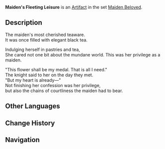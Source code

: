 {{Artifact Infobox
|image = Item Maiden's Fleeting Leisure.png
|set   = Maiden Beloved
|piece = Goblet of Eonothem
}}
{{Description|A vessel made with sweet black tea in mind rather than bitter liquor.}}
'''Maiden's Fleeting Leisure''' is an [[Artifact]] in the set [[Maiden Beloved]].

==Description==
The maiden's most cherished teaware.<br />It was once filled with elegant black tea.

Indulging herself in pastries and tea,<br />She cared not one bit about the mundane world. This was her privilege as a maiden.

"This flower shall be my medal. That is all I need."<br />The knight said to her on the day they met.<br />"But my heart is already—"<br />Not finishing her confession was her privilege,<br />but also the chains of courtliness the maiden had to bear.

==Other Languages==
{{Other Languages
|en      = Maiden's Fleeting Leisure
|zhs     = 少女片刻的闲暇
|zhs_rm  = Shàonǚ Piànkè de Xiánxiá
|zht     = 少女片刻的閒暇
|zht_rm  = Shàonǚ Piànkè de Xiánxiá
|zh_tl   = Maiden's Fleeting Leisure
|ja      = 少女の暫く息抜き
|ja_rm   = Shoujo no Shibaraku Ikinuki
|ja_tl   = Maiden's Fleeting Relaxation
|ko      = 소녀의 짧은 여가
|ko_rm   = Sonyeo-ui Jjalbeun Yeoga
|ko_tl   = Girl's Short Leisure
|es      = Pasatiempo de la Doncella
|es_tl   = Maiden's Pastime
|fr      = Loisir de la Demoiselle
|fr_tl   = Leisure of the Maiden
|ru      = Досуг юной девы
|ru_tl   = 
|th      = Maiden's Fleeting Leisure
|vi      = Thời Gian Rảnh Rỗi Của Thiếu Nữ
|vi_tl   = 
|de      = Muße der Maid
|de_tl   = Leisure of the Maiden
|id      = Maiden's Fleeting Leisure
|pt      = Passatempo da Donzela
|pt_tl   = 
}}

==Change History==
{{Change History|1.0}}

==Navigation==
{{Artifact Set Navbox|Maiden Beloved}}